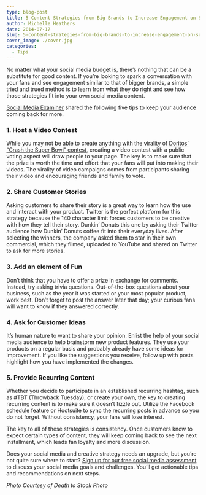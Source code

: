 ```yaml
---
type: blog-post
title: 5 Content Strategies from Big Brands to Increase Engagement on Social Media
author: Michelle Heathers
date: 2014-07-17
slug: 5-content-strategies-from-big-brands-to-increase-engagement-on-social-media
cover_image: ./cover.jpg
categories:
  - Tips
---
```


No matter what your social media budget is, there’s nothing that can be a substitute for good content. If you’re looking to spark a conversation with your fans and see engagement similar to that of bigger brands, a simple tried and trued method is to learn from what they do right and see how those strategies fit into your own social media content.

[Social Media Examiner][1] shared the following five tips to keep your audience coming back for more.

### 1. Host a Video Contest

While you may not be able to create anything with the virality of [Doritos’ “Crash the Super Bowl” contest][2], creating a video contest with a public voting aspect will draw people to your page. The key is to make sure that the prize is worth the time and effort that your fans will put into making their videos. The virality of video campaigns comes from participants sharing their video and encouraging friends and family to vote.

### 2. Share Customer Stories

Asking customers to share their story is a great way to learn how the use and interact with your product. Twitter is the perfect platform for this strategy because the 140 character limit forces customers to be creative with how they tell their story. Dunkin’ Donuts this one by asking their Twitter audience how Dunkin’ Donuts coffee fit into their everyday lives. After selecting the winners, the company asked them to star in their own commercial, which they filmed, uploaded to YouTube and shared on Twitter to ask for more stories.

### 3. Add an element of Fun

Don’t think that you have to offer a prize in exchange for comments. Instead, try asking trivia questions. Out-of-the-box questions about your business, such as the year it was started or your most popular product, work best. Don’t forget to post the answer later that day; your curious fans will want to know if they answered correctly.

### 4. Ask for Customer Ideas

It’s human nature to want to share your opinion. Enlist the help of your social media audience to help brainstorm new product features. They use your products on a regular basis and probably already have some ideas for improvement. If you like the suggestions you receive, follow up with posts highlight how you have implemented the changes.

### 5. Provide Recurring Content

Whether you decide to participate in an established recurring hashtag, such as #TBT (Throwback Tuesday), or create your own, the key to creating recurring content is to make sure it doesn’t fizzle out. Utilize the Facebook schedule feature or Hootsuite to sync the recurring posts in advance so you do not forget. Without consistency, your fans will lose interest.

The key to all of these strategies is consistency. Once customers know to expect certain types of content, they will keep coming back to see the next installment, which leads fan loyalty and more discussion.

Does your social media and creative strategy needs an upgrade, but you’re not quite sure where to start? [Sign up for our free social media assessment][3] to discuss your social media goals and challenges. You’ll get actionable tips and recommendations on next steps.

_Photo Courtesy of Death to Stock Photo_

[1]: http://www.socialmediaexaminer.com/social-media-audiences-engaged/
[2]: http://www.adweek.com/news/technology/frito-lay-likes-data-doritos-crash-super-bowl-147127
[3]: /free-assessment
